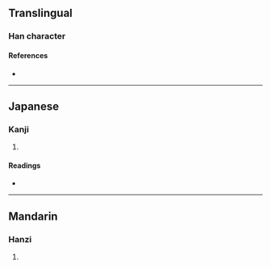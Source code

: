 {{character info}}
==Translingual==

===Han character===
{{Han char|rn=96|rad=玉|as=10|sn=14|four=15194|canj=MGQKD,XMGQK|ids=⿰𤣩秦}}

====References====
* {{Han ref|kx=0739.050|dkj=21153|hdz=21130.050|uh=7467|ud=29799|bh=E2D3|bd=58067}}

----

==Japanese==

===Kanji===
{{ja-kanji|grade=|rs=玉10}}

# {{rfdef|ja|sort=玉10}}

====Readings====
* {{ja-readings|on=[[しん]] (shin)|kun=[[たま]] (tama)|nanori=}}

----

==Mandarin==

===Hanzi===
{{cmn-hanzi|pin=[[jīn]] ([[jin1]])|wg=chin<sup>1</sup>}}

# {{rfdef|cmn|sort=玉10}}